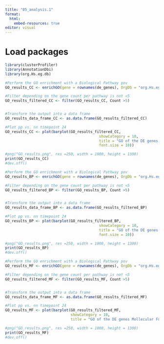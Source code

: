 ```yaml
---
title: "05_analysis.1"
format:
  html:
    embed-resources: true
editor: visual
---
```


# Load packages

```r
library(clusterProfiler)
library(AnnotationDbi)
library(org.Hs.eg.db)
```

```r
#Perform the GO enrichment with a Biological Pathway pov
GO_results_CC <- enrichGO(gene = rownames(de_genes), OrgDb = "org.Hs.eg.db", keyType = "SYMBOL", ont = "CC")

#Filter depending on the gene count per pathway is not <5
GO_results_filtered_CC <- filter(GO_results_CC, Count >5)


#Transform the output into a data frame
GO_results_data_frame_CC <- as.data.frame(GO_results_filtered_CC)

#Plot pp vs. nn timepoint 24
GO_results_CC <- plot(barplot(GO_results_filtered_CC, 
                                           showCategory = 10,
                                           title = "GO of the DE genes Cellular Component",
                                           font.size = 10))

#png("GO_results.png", res =250, width = 1000, height = 1300)
print(GO_results_CC)
#dev.off()
```

```r
#Perform the GO enrichment with a Biological Pathway pov
GO_results_BP <- enrichGO(gene = rownames(de_genes), OrgDb = "org.Hs.eg.db", keyType = "SYMBOL", ont = "BP")

#Filter depending on the gene count per pathway is not <5
GO_results_filtered_BP <- filter(GO_results_BP, Count >5)


#Transform the output into a data frame
GO_results_data_frame_BP <- as.data.frame(GO_results_filtered_BP)

#Plot pp vs. nn timepoint 24
GO_results_BP <- plot(barplot(GO_results_filtered_BP, 
                                           showCategory = 10,
                                           title = "GO of the DE genes Biological Process",
                                           font.size = 10))

#png("GO_results.png", res =250, width = 1000, height = 1300)
print(GO_results_BP)
#dev.off()
```

```r
#Perform the GO enrichment with a Biological Pathway pov
GO_results_MF <- enrichGO(gene = rownames(de_genes), OrgDb = "org.Hs.eg.db", keyType = "SYMBOL", ont = "MF")

#Filter depending on the gene count per pathway is not <5
GO_results_filtered_MF <- filter(GO_results_MF, Count >5)


#Transform the output into a data frame
GO_results_data_frame_MF <- as.data.frame(GO_results_filtered_MF)

#Plot pp vs. nn timepoint 24
GO_results_MF <- plot(barplot(GO_results_filtered_MF, 
                              showCategory = 10,
                              title = "GO of the DE genes Mollecular Function",                                        font.size = 10))

#png("GO_results.png", res =250, width = 1000, height = 1300)
print(GO_results_MF)
#dev.off()
```
